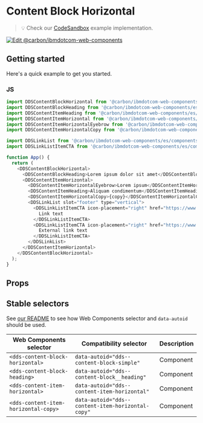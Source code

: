 
# Content Block Horizontal

> 💡 Check our
> [CodeSandbox](https://githubbox.com/carbon-design-system/carbon-for-ibm-dotcom/tree/master/packages/web-components/examples/codesandbox/components-react/content-block-horizontal)
> example implementation.

[![Edit @carbon/ibmdotcom-web-components](https://codesandbox.io/static/img/play-codesandbox.svg)](https://githubbox.com/carbon-design-system/carbon-for-ibm-dotcom/tree/master/packages/web-components/examples/codesandbox/components-react/content-block-horizontal)

## Getting started

Here's a quick example to get you started.

### JS

```javascript
import DDSContentBlockHorizontal from '@carbon/ibmdotcom-web-components/es/components-react/content-block-horizontal/content-block-horizontal';
import DDSContentBlockHeading from '@carbon/ibmdotcom-web-components/es/components-react/content-block/content-block-heading';
import DDSContentItemHeading from '@carbon/ibmdotcom-web-components/es/components-react/content-item/content-item-heading';
import DDSContentItemHorizontal from '@carbon/ibmdotcom-web-components/es/components-react/content-item-horizontal/content-item-horizontal';
import DDSContentItemHorizontalEyebrow from '@carbon/ibmdotcom-web-components/es/components-react/content-item-horizontal/content-item-horizontal-eyebrow';
import DDSContentItemHorizontalCopy from '@carbon/ibmdotcom-web-components/es/components-react/content-item-horizontal/content-item-horizontal-copy';

import DDSLinkList from '@carbon/ibmdotcom-web-components/es/components-react/link-list/link-list';
import DDSLinkListItemCTA from '@carbon/ibmdotcom-web-components/es/components-react/cta/link-list-item-cta';

function App() {
  return (
    <DDSContentBlockHorizontal>
      <DDSContentBlockHeading>Lorem ipsum dolor sit amet</DDSContentBlockHeading>
      <DDSContentItemHorizontal>
        <DDSContentItemHorizontalEyebrow>Lorem ipsum</DDSContentItemHorizontalEyebrow>
        <DDSContentItemHeading>Aliquam condimentum</DDSContentItemHeading>
        <DDSContentItemHorizontalCopy>{copy}</DDSContentItemHorizontalCopy>
        <DDSLinkList slot="footer" type="vertical">
          <DDSLinkListItemCTA icon-placement="right" href="https://www.ibm.com" cta-type="local">
            Link text
          </DDSLinkListItemCTA>
          <DDSLinkListItemCTA icon-placement="right" href="https://www.ibm.com" cta-type="external">
            External link text
          </DDSLinkListItemCTA>
        </DDSLinkList>
      </DDSContentItemHorizontal>
    </DDSContentBlockHorizontal>
  );
}
```

## Props

<Props of={PropTypesRef} />

## Stable selectors

See [our README](https://github.com/carbon-design-system/carbon-for-ibm-dotcom/tree/master/packages/web-components#stable-selectors-for-analytics-and-integratione2e-testing-in-web-components) to see how Web Components selector and `data-autoid` should be used.

| Web Components selector                 | Compatibility selector                            | Description |
| --------------------------------------- | ------------------------------------------------- | ----------- |
| `<dds-content-block-horizontal>`        | `data-autoid="dds--content-block-simple"`         | Component   |
| `<dds-content-block-heading>`           | `data-autoid="dds--content-block__heading"`       | Component   |
| `<dds-content-item-horizontal>`         | `data-autoid="dds--content-item-horizontal"`      | Component   |
| `<dds-content-item-horizontal-copy>`    | `data-autoid="dds--content-item-horizontal-copy"` | Component   |

<Description markdown={contributing} />
